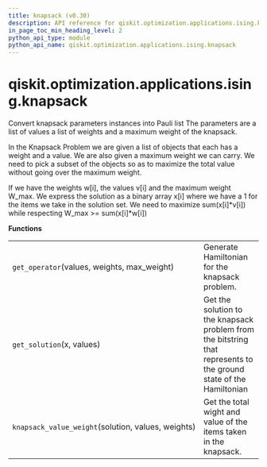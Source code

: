 ```yaml
---
title: knapsack (v0.30)
description: API reference for qiskit.optimization.applications.ising.knapsack in qiskit v0.30
in_page_toc_min_heading_level: 2
python_api_type: module
python_api_name: qiskit.optimization.applications.ising.knapsack
---
```


<span id="module-qiskit.optimization.applications.ising.knapsack" />

<span id="qiskit-optimization-applications-ising-knapsack" />

# qiskit.optimization.applications.ising.knapsack

Convert knapsack parameters instances into Pauli list The parameters are a list of values a list of weights and a maximum weight of the knapsack.

In the Knapsack Problem we are given a list of objects that each has a weight and a value. We are also given a maximum weight we can carry. We need to pick a subset of the objects so as to maximize the total value without going over the maximum weight.

If we have the weights w\[i], the values v\[i] and the maximum weight W\_max. We express the solution as a binary array x\[i] where we have a 1 for the items we take in the solution set. We need to maximize sum(x\[i]\*v\[i]) while respecting W\_max >= sum(x\[i]\*w\[i])

**Functions**

|                                                    |                                                                                                                    |
| -------------------------------------------------- | ------------------------------------------------------------------------------------------------------------------ |
| `get_operator`(values, weights, max\_weight)       | Generate Hamiltonian for the knapsack problem.                                                                     |
| `get_solution`(x, values)                          | Get the solution to the knapsack problem from the bitstring that represents to the ground state of the Hamiltonian |
| `knapsack_value_weight`(solution, values, weights) | Get the total wight and value of the items taken in the knapsack.                                                  |

